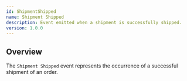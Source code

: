 ```yaml
---
id: ShipmentShipped
name: Shipment Shipped
description: Event emitted when a shipment is successfully shipped.
version: 1.0.0
---
```


## Overview

The `Shipment Shipped` event represents the occurrence of a successful shipment of an order.

<NodeGraph />
